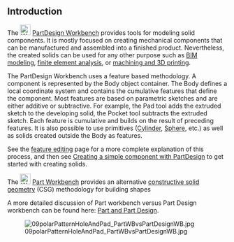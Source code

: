 == Introduction == <!--T:132-->

<!--T:2-->
The [[Image:Workbench_PartDesign.svg|24px]] [[PartDesign_Workbench|PartDesign Workbench]] provides tools for modeling solid components. It is mostly focused on creating mechanical components that can be manufactured and assembled into a finished product. Nevertheless, the created solids can be used for any other purpose such as [[BIM_Workbench|BIM modeling]], [[FEM_Workbench|finite element analysis]], or [[CAM_Workbench|machining and 3D printing]].

<!--T:117-->
The PartDesign Workbench uses a feature based methodology. A component is represented by the Body object container. The Body defines a local coordinate system and contains the cumulative features that define the component. Most features are based on parametric sketches and are either additive or subtractive. For example, the Pad tool adds the extruded sketch to the developing solid, the Pocket tool subtracts the extruded sketch. Each feature is cumulative and builds on the result of preceding features. It is also possible to use primitives ([[PartDesign_AdditiveCylinder|Cylinder]], [[PartDesign_AdditiveSphere|Sphere]], etc.) as well as solids created outside the Body as features.

See the [[feature_editing|feature editing]] page for a more complete explanation of this process, and then see [[Creating_a_simple_part_with_PartDesign|Creating a simple component with PartDesign]] to get started with creating solids.

<!--T:139-->
The [[Image:Workbench_Part.svg|24px]] [[Part_Workbench|Part Workbench]] provides an alternative [[constructive_solid_geometry|constructive solid geometry]] (CSG) methodology for building shapes

A more detailed discussion of Part workbench versus Part Design workbench can be found here: [[Part_and_PartDesign|Part and Part Design]].



[[File:09polarPatternHoleAndPad_PartWBvsPartDesignWB.jpg|left]]